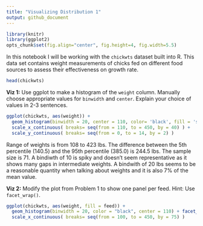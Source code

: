 ```yaml
---
title: "Visualizing Distribution 1"
output: github_document
---
```


```r
library(knitr)
library(ggplot2)
opts_chunk$set(fig.align="center", fig.height=4, fig.width=5.5)
```

In this notebook I will be working with the `chickwts` dataset built into R. This data set contains weight measurements of chicks fed on different food sources to assess their effectiveness on growth rate.

```r
head(chickwts)
```

**Viz 1:** Use ggplot to make a histogram of the `weight` column. Manually choose appropriate values for `binwidth` and `center`. Explain your choice of values in 2-3 sentences.

```r
ggplot(chickwts, aes(weight)) +
  geom_histogram(binwidth = 20, center = 110, color= 'black', fill = 'skyblue') +
  scale_x_continuous( breaks= seq(from = 110, to = 450, by = 40) ) + 
  scale_y_continuous( breaks= seq(from = 0, to = 14, by = 2) )

```

Range of weights is from 108 to 423 lbs. The difference between the 5th percentile (140.5) and the 95th percentile (385.0) is
244.5 lbs. The sample size is 71. A bindiwth of 10 is spiky and doesn't seem representative as it shows many gaps in intermediate weights.  A bindwith of 20 lbs seems to be a reasonable quantity when talking about weights and it is also 7% of the mean value.

**Viz 2:** Modify the plot from Problem 1 to show one panel per feed. Hint: Use `facet_wrap()`.

```r
ggplot(chickwts, aes(weight, fill = feed)) +
  geom_histogram(binwidth = 20, color = "black", center = 110) + facet_wrap(vars(feed)) + 
  scale_x_continuous( breaks= seq(from = 100, to = 450, by = 75) )
```

